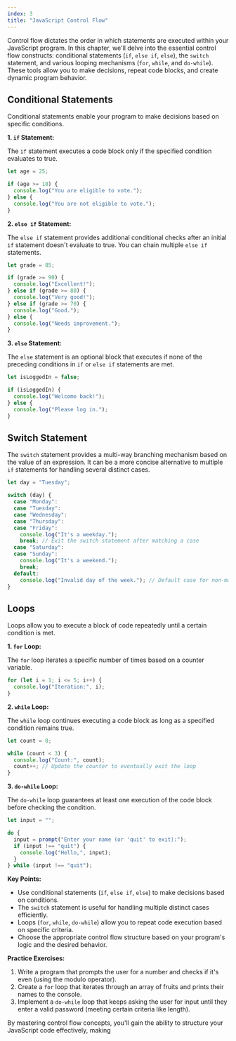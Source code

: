 ```yaml
---
index: 3
title: "JavaScript Control Flow"
---
```


Control flow dictates the order in which statements are executed within your JavaScript program. In this chapter, we'll delve into the essential control flow constructs: conditional statements (`if`, `else if`, `else`), the `switch` statement, and various looping mechanisms (`for`, `while`, and `do-while`). These tools allow you to make decisions, repeat code blocks, and create dynamic program behavior.

## Conditional Statements

Conditional statements enable your program to make decisions based on specific conditions.

**1. `if` Statement:**

The `if` statement executes a code block only if the specified condition evaluates to true.

```javascript
let age = 25;

if (age >= 18) {
  console.log("You are eligible to vote.");
} else {
  console.log("You are not eligible to vote.");
}
```

**2. `else if` Statement:**

The `else if` statement provides additional conditional checks after an initial `if` statement doesn't evaluate to true. You can chain multiple `else if` statements.

```javascript
let grade = 85;

if (grade >= 90) {
  console.log("Excellent!");
} else if (grade >= 80) {
  console.log("Very good!");
} else if (grade >= 70) {
  console.log("Good.");
} else {
  console.log("Needs improvement.");
}
```

**3. `else` Statement:**

The `else` statement is an optional block that executes if none of the preceding conditions in `if` or `else if` statements are met.

```javascript
let isLoggedIn = false;

if (isLoggedIn) {
  console.log("Welcome back!");
} else {
  console.log("Please log in.");
}
```

## Switch Statement

The `switch` statement provides a multi-way branching mechanism based on the value of an expression. It can be a more concise alternative to multiple `if` statements for handling several distinct cases.

```javascript
let day = "Tuesday";

switch (day) {
  case "Monday":
  case "Tuesday":
  case "Wednesday":
  case "Thursday":
  case "Friday":
    console.log("It's a weekday.");
    break; // Exit the switch statement after matching a case
  case "Saturday":
  case "Sunday":
    console.log("It's a weekend.");
    break;
  default:
    console.log("Invalid day of the week."); // Default case for non-matching values
}
```

## Loops

Loops allow you to execute a block of code repeatedly until a certain condition is met.

**1. `for` Loop:**

The `for` loop iterates a specific number of times based on a counter variable.

```javascript
for (let i = 1; i <= 5; i++) {
  console.log("Iteration:", i);
}
```

**2. `while` Loop:**

The `while` loop continues executing a code block as long as a specified condition remains true.

```javascript
let count = 0;

while (count < 3) {
  console.log("Count:", count);
  count++; // Update the counter to eventually exit the loop
}
```

**3. `do-while` Loop:**

The `do-while` loop guarantees at least one execution of the code block before checking the condition.

```javascript
let input = "";

do {
  input = prompt("Enter your name (or 'quit' to exit):");
  if (input !== "quit") {
    console.log("Hello,", input);
  }
} while (input !== "quit");
```

**Key Points:**

- Use conditional statements (`if`, `else if`, `else`) to make decisions based on conditions.
- The `switch` statement is useful for handling multiple distinct cases efficiently.
- Loops (`for`, `while`, `do-while`) allow you to repeat code execution based on specific criteria.
- Choose the appropriate control flow structure based on your program's logic and the desired behavior.

**Practice Exercises:**

1. Write a program that prompts the user for a number and checks if it's even (using the modulo operator).
2. Create a `for` loop that iterates through an array of fruits and prints their names to the console.
3. Implement a `do-while` loop that keeps asking the user for input until they enter a valid password (meeting certain criteria like length).

By mastering control flow concepts, you'll gain the ability to structure your JavaScript code effectively, making

